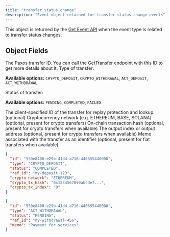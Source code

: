 ```yaml
---
title: "transfer_status_change"
description: "Event object returned for transfer status change events"
---
```


This object is returned by the [Get Event API](/api-reference/endpoints/events/get-event) when the event type is related to transfer status changes.

## Object Fields

<ResponseField name="id" type="string" required>
The Paxos transfer ID. You can call the GetTransfer endpoint with this ID to get more details about it.
</ResponseField>

<ResponseField name="type" type="string" required>
Type of transfer:

**Available options:** `CRYPTO_DEPOSIT`, `CRYPTO_WITHDRAWAL`, `ACT_DEPOSIT`, `ACT_WITHDRAWAL`
</ResponseField>

<ResponseField name="status" type="string" required>
Status of transfer:

**Available options:** `PENDING`, `COMPLETED`, `FAILED`
</ResponseField>

<ResponseField name="ref_id" type="string">
The client-specified ID of the transfer for replay protection and lookup. (optional)
</ResponseField>

<ResponseField name="crypto_network" type="string">
Cryptocurrency network (e.g. ETHEREUM, BASE, SOLANA) (optional, present for crypto transfers)
</ResponseField>

<ResponseField name="crypto_tx_hash" type="string">
On-chain transaction hash (optional, present for crypto transfers when available)
</ResponseField>

<ResponseField name="crypto_tx_index" type="string">
The output index or output address (optional, present for crypto transfers when available)
</ResponseField>

<ResponseField name="memo" type="string">
Memo associated with the transfer as an identifier (optional, present for fiat transfers when available)
</ResponseField>

<ResponseExample>

```json Crypto Deposit Example
{
  "id": "550e8400-e29b-41d4-a716-446655440000",
  "type": "CRYPTO_DEPOSIT",
  "status": "COMPLETED",
  "ref_id": "my-deposit-123",
  "crypto_network": "ETHEREUM",
  "crypto_tx_hash": "0x1234567890abcdef...",
  "crypto_tx_index": "0"
}
```

```json Fiat Withdrawal Example
{
  "id": "550e8400-e29b-41d4-a716-446655440000",
  "type": "ACT_WITHDRAWAL",
  "status": "PENDING",
  "ref_id": "my-withdrawal-456",
  "memo": "Payment for services"
}
```

</ResponseExample>